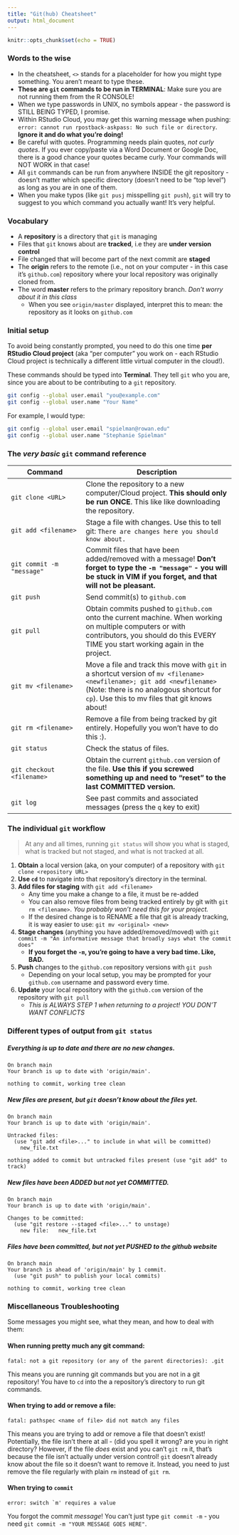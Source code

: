 ```yaml
---
title: "Git(hub) Cheatsheet"
output: html_document
---
```


```r
knitr::opts_chunk$set(echo = TRUE)
```

### Words to the wise
+ In the cheatsheet, `<>` stands for a placeholder for how you might type something. You aren't meant to type these.
+ **These are `git` commands to be run in TERMINAL**: Make sure you are not running them from the R CONSOLE!
+ When we type passwords in UNIX, no symbols appear - the password is STILL BEING TYPED, I promise.
+ Within RStudio Cloud, you may get this warning message when pushing:
`error: cannot run rpostback-askpass: No such file or directory`. **Ignore it and do what you're doing!**
+ Be careful with quotes. Programming needs plain quotes, *not curly quotes*. If you ever copy/paste via a Word Document or Google Doc, there is a good chance your quotes became curly. Your commands will NOT WORK in that case!
+ All `git` commands can be run from anywhere INSIDE the git repository - doesn't matter which specific directory (doesn't need to be "top level") as long as you are in one of them.
+ When you make typos (like `git pusj` misspelling `git push`), `git` will try to suggest to you which command you actually want! It's very helpful.

### Vocabulary

+ A **repository** is a directory that `git` is managing 
+ Files that `git` knows about are **tracked**, i.e they are **under version control**
+ File changed that will become part of the next commit are **staged**
+ The **origin** refers to the remote (i.e., not on your computer - in this case it's `github.com`) repository where your local repository was originally cloned from.
+ The word **master** refers to the primary repository branch. *Don't worry about it in this class*
    + When you see `origin/master` displayed, interpret this to mean: the repository as it looks on `github.com`

### Initial setup

To avoid being constantly prompted, you need to do this one time **per RStudio Cloud project** (aka "per computer" you work on - each RStudio Cloud project is technically a different little virtual computer in the cloud!).

These commands should be typed into **Terminal**. They tell `git` who you are, since you are about to be contributing to a `git` repository.

```bash
git config --global user.email "you@example.com"
git config --global user.name "Your Name"
```

For example, I would type:
```bash
git config --global user.email "spielman@rowan.edu"
git config --global user.name "Stephanie Spielman"
```


### The _very basic_ `git` command reference

Command | Description
-------|--------------
`git clone <URL>` |  Clone the repository to a new computer/Cloud project. **This should only be run ONCE**. This like like downloading the repository.
`git add <filename>` | Stage a file with changes. Use this to tell git: `There are changes here you should know about.`
`git commit -m "message"` | Commit files that have been added/removed with a message! **Don't forget to type the `-m "message"` - you will be stuck in VIM if you forget, and that will not be pleasant.**
`git push` | Send commit(s) to `github.com`
`git pull` | Obtain commits pushed to `github.com` onto the current machine. When working on multiple computers or with contributors, you should do this EVERY TIME you start working again in the project.
`git mv <filename>` | Move a file and track this move with `git` in a shortcut version of `mv <filename> <newfilename>; git add <newfilename>` (Note: there is no analogous shortcut for `cp`). Use this to mv files that git knows about!
`git rm <filename>`  | Remove a file from being tracked by git entirely. Hopefully you won't have to do this :).
`git status` | Check the status of files. 
`git checkout <filename>` | Obtain the current `github.com` version of the file. **Use this if you screwed something up and need to "reset" to the last COMMITTED version.**
`git log` | See past commits and associated messages (press the `q` key to exit)




### The individual `git` workflow

> At any and all times, running `git status` will show you what is staged, what is tracked but not staged, and what is not tracked at all.

1. **Obtain** a local version (aka, on your computer) of a repository with `git clone <repository URL>`
2. **Use `cd`** to navigate into that repository's directory in the terminal. 
3. **Add files for staging** with `git add <filename>`
    + Any time you make a change to a file, it must be re-added
    + You can also remove files from being tracked entirely by git with `git rm <filename>`. *You probably won't need this for your project.*
    + If the desired change is to RENAME a file that git is already tracking, it is way easier to use: `git mv <original> <new>`
4. **Stage changes** (anything you have added/removed/moved) with `git commit -m "An informative message that broadly says what the commit does"`
   + **If you forget the `-m`, you're going to have a very bad time. Like, BAD.**
5. **Push** changes to the `github.com` repository versions with `git push`
    + Depending on your local setup, you may be prompted for your `github.com` username and password every time.
6. **Update** your local repository with the `github.com` version of the repository with `git pull`
    + *This is ALWAYS STEP 1 when returning to a project! YOU DON'T WANT CONFLICTS*

### Different types of output from `git status`

##### Everything is up to date and there are no new changes. 
```
On branch main
Your branch is up to date with 'origin/main'.

nothing to commit, working tree clean
```

##### New files are present, but `git` doesn't know about the files yet.
```
On branch main
Your branch is up to date with 'origin/main'.

Untracked files:
  (use "git add <file>..." to include in what will be committed)
	new_file.txt

nothing added to commit but untracked files present (use "git add" to track)
```

##### New files have been ADDED but not yet COMMITTED.
```
On branch main
Your branch is up to date with 'origin/main'.

Changes to be committed:
  (use "git restore --staged <file>..." to unstage)
	new file:   new_file.txt
```


##### Files have been committed, but not yet PUSHED to the github website
```
On branch main
Your branch is ahead of 'origin/main' by 1 commit.
  (use "git push" to publish your local commits)

nothing to commit, working tree clean
```


### Miscellaneous Troubleshooting

Some messages you might see, what they mean, and how to deal with them:

#### When running pretty much any git command:
```
fatal: not a git repository (or any of the parent directories): .git
```

This means you are running git commands but you are not in a git repository! You have to `cd` into the a repository's directory to run git commands.

#### When trying to add or remove a file:
```
fatal: pathspec <name of file> did not match any files
```

This means you are trying to add or remove a file that doesn't exist! Potentially, the file isn't there at all - (did you spell it wrong? are you in right directory? However, if the file *does* exist and you can't `git rm` it, that's because the file isn't actually under version control! `git` doesn't already know about the file so it doesn't want to remove it. Instead, you need to just remove the file regularly with plain `rm` instead of `git rm`. 


#### When trying to `commit`
```
error: switch `m' requires a value
```
You forgot the commit *message*! You can't just type `git commit -m` - you need `git commit -m "YOUR MESSAGE GOES HERE"`.


